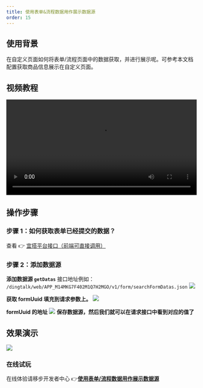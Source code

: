 ```yaml
---
title: 使用表单&流程数据用作展示数据源
order: 15
---
```


## 使用背景

在自定义页面如何将表单/流程页面中的数据获取，并进行展示呢。可参考本文档配置获取商品信息展示在自定义页面。

## 视频教程

<video width="100%" controls>
  <source src="https://cloud.video.taobao.com/play/u/null/p/1/e/6/t/1/d/ud/366311983426.mp4"></source>
</video>

## 操作步骤

### 步骤 1：如何获取表单已经提交的数据？

查看 👉 [宜搭平台接口（前端可直接调用）](/docs/api/openAPI)

### 步骤 2：添加数据源

**添加数据源 `getDatas`**
接口地址例如： `/dingtalk/web/APP_M14MKG7F402M1Q7H2MGO/v1/form/searchFormDatas.json`
![](https://img.alicdn.com/imgextra/i3/O1CN012MKN7j1DiXlA8TftJ_!!6000000000250-2-tps-3582-2106.png_.webp)

**获取 formUuid 填充到请求参数上。**
![](https://img.alicdn.com/imgextra/i1/O1CN01nixrU91wI7cXR5Ecu_!!6000000006284-2-tps-1908-881.png_.webp)

**formUuid 的地址**
![](https://img.alicdn.com/imgextra/i2/O1CN01dn9Pf529VwZwP3nqw_!!6000000008074-2-tps-1900-877.png_.webp)
**保存数据源，然后我们就可以在请求接口中看到对应的值了**

## 效果演示

![](https://img.alicdn.com/imgextra/i3/O1CN01Y7moX51SFtDSqMtbK_!!6000000002218-2-tps-1012-458.png_.webp)

### 在线试玩

在线体验请移步开发者中心 👉[**使用表单/流程数据用作展示数据源**](https://www.aliwork.com/developer/show-data)
